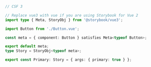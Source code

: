 ```ts
// CSF 3

// Replace vue3 with vue if you are using Storybook for Vue 2
import type { Meta, StoryObj } from '@storybook/vue3';

import Button from './Button.vue';

const meta = { component: Button } satisfies Meta<typeof Button>;

export default meta;
type Story = StoryObj<typeof meta>;

export const Primary: Story = { args: { primary: true } };
```
